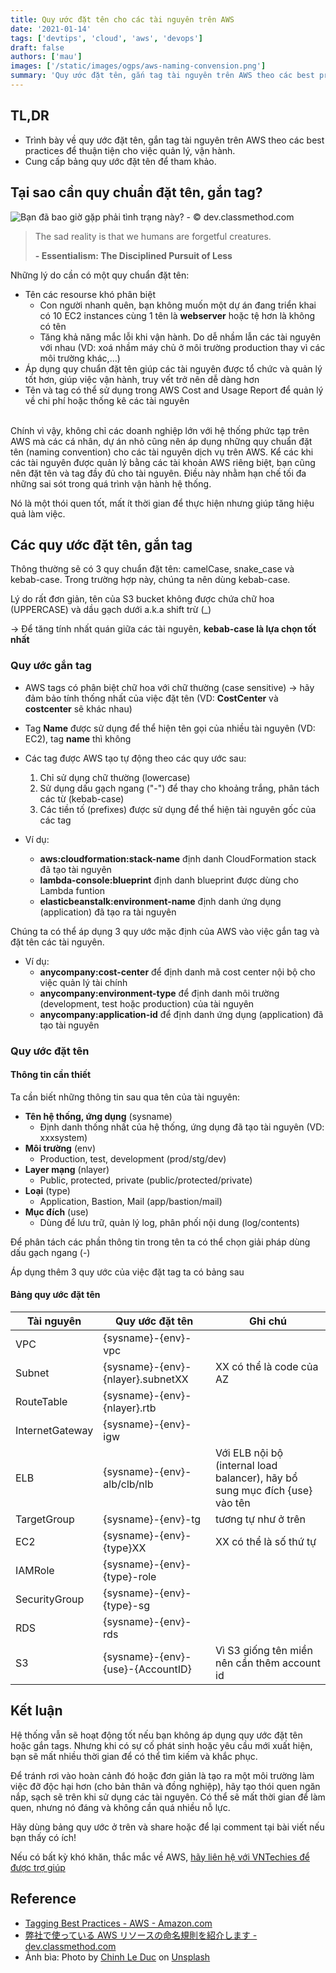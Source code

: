 ```yaml
---
title: Quy ước đặt tên cho các tài nguyên trên AWS
date: '2021-01-14'
tags: ['devtips', 'cloud', 'aws', 'devops']
draft: false
authors: ['mau']
images: ['/static/images/ogps/aws-naming-convension.png']
summary: 'Quy ước đặt tên, gắn tag tài nguyên trên AWS theo các best practices để thuận tiện cho việc quản lý, vận hành hệ thống xây dựng trên AWS'
---
```


<TOCInline toc={props.toc} asDisclosure />

## TL,DR

- Trình bày về quy ước đặt tên, gắn tag tài nguyên trên AWS theo các best practices để thuận tiện cho việc quản lý, vận hành.
- Cung cấp bảng quy ước đặt tên để tham khảo.

## Tại sao cần quy chuẩn đặt tên, gắn tag?

![Bạn đã bao giờ gặp phải tình trạng này? - ©︎ dev.classmethod.com](/static/images/assets/name-bef.png)

> The sad reality is that we humans are forgetful creatures.
>
> **- Essentialism: The Disciplined Pursuit of Less**

Những lý do cần có một quy chuẩn đặt tên:

- Tên các resourse khó phân biệt
  - Con người nhanh quên, bạn không muốn một dự án đang triển khai có 10 EC2 instances cùng 1 tên là **webserver** hoặc tệ hơn là không có tên
  - Tăng khả năng mắc lỗi khi vận hành. Do dễ nhầm lẫn các tài nguyên với nhau (VD: xoá nhầm máy chủ ở môi trường production thay vì các môi trường khác,...)
- Áp dụng quy chuẩn đặt tên giúp các tài nguyên được tổ chức và quản lý tốt hơn, giúp việc vận hành, truy vết trở nên dễ dàng hơn
- Tên và tag có thể sử dụng trong AWS Cost and Usage Report để quản lý về chi phí hoặc thống kê các tài nguyên<br/><br/>

Chính vì vậy, không chỉ các doanh nghiệp lớn với hệ thống phức tạp trên AWS mà các cá nhân, dự án nhỏ cũng nên áp dụng những quy chuẩn đặt tên (naming convention) cho các tài nguyên dịch vụ trên AWS. Kể các khi các tài nguyên được quản lý bằng các tài khoản AWS riêng biệt, bạn cũng nên đặt tên và tag đầy đủ cho tài nguyên. Điều này nhằm hạn chế tối đa những sai sót trong quá trình vận hành hệ thống.

Nó là một thói quen tốt, mất ít thời gian để thực hiện nhưng giúp tăng hiệu quả làm việc.

## Các quy ước đặt tên, gắn tag

Thông thường sẽ có 3 quy chuẩn đặt tên: camelCase, snake_case và kebab-case. Trong trường hợp này, chúng ta nên dùng kebab-case.

Lý do rất đơn giản, tên của S3 bucket không được chứa chữ hoa (UPPERCASE) và dầu gạch dưới a.k.a shift trừ (\_)

→ Để tăng tính nhất quán giữa các tài nguyên, **kebab-case là lựa chọn tốt nhất**

### Quy ước gắn tag

- AWS tags có phân biệt chữ hoa với chữ thường (case sensitive) → hãy đảm bảo tính thống nhất của việc đặt tên (VD: **CostCenter** và **costcenter** sẽ khác nhau)
- Tag **Name** được sử dụng để thể hiện tên gọi của nhiều tài nguyên (VD: EC2), tag **name** thì không
- Các tag được AWS tạo tự động theo các quy ước sau:

  1. Chỉ sử dụng chữ thường (lowercase)
  2. Sử dụng dấu gạch ngang ("-") để thay cho khoảng trắng, phân tách các từ (kebab-case)
  3. Các tiền tố (prefixes) được sử dụng để thể hiện tài nguyên gốc của các tag

- Ví dụ:
  - **aws:cloudformation:stack-name** định danh CloudFormation stack đã tạo tài nguyên
  - **lambda-console:blueprint** định danh blueprint được dùng cho Lambda funtion
  - **elasticbeanstalk:environment-name** định danh ứng dụng (application) đã tạo ra tài nguyên

Chúng ta có thể áp dụng 3 quy ước mặc định của AWS vào việc gắn tag và đặt tên các tài nguyên.

- Ví dụ:
  - **anycompany:cost-center** để định danh mã cost center nội bộ cho việc quản lý tài chính
  - **anycompany:environment-type** để định danh môi trường (development, test hoặc production) của tài nguyên
  - **anycompany:application-id** để định danh ứng dụng (application) đã tạo tài nguyên

### Quy ước đặt tên

#### Thông tin cần thiết

Ta cần biết những thông tin sau qua tên của tài nguyên:

- **Tên hệ thống, ứng dụng** (sysname)
  - Định danh thống nhất của hệ thống, ứng dụng đã tạo tài nguyên (VD: xxxsystem)
- **Môi trường** (env)
  - Production, test, development (prod/stg/dev)
- **Layer mạng** (nlayer)
  - Public, protected, private (public/protected/private)
- **Loại** (type)
  - Application, Bastion, Mail (app/bastion/mail)
- **Mục đích** (use)
  - Dùng để lưu trữ, quản lý log, phân phối nội dung (log/contents)

Để phân tách các phần thông tin trong tên ta có thể chọn giải pháp dùng dấu gạch ngang (-)

Áp dụng thêm 3 quy ước của việc đặt tag ta có bảng sau

#### Bảng quy ước đặt tên

| Tài nguyên      | Quy ước đặt tên                           | Ghi chú                                                                       |
| --------------- | ----------------------------------------- | ----------------------------------------------------------------------------- |
| VPC             | \{sysname\}-\{env\}-vpc                   |                                                                               |
| Subnet          | \{sysname\}-\{env\}-\{nlayer\}.subnetXX   | XX có thể là code của AZ                                                      |
| RouteTable      | \{sysname\}-\{env\}-\{nlayer\}.rtb        |                                                                               |
| InternetGateway | \{sysname\}-\{env\}-igw                   |                                                                               |
| ELB             | \{sysname\}-\{env\}-alb/clb/nlb           | Với ELB nội bộ (internal load balancer), hãy bổ sung mục đích \{use\} vào tên |
| TargetGroup     | \{sysname\}-\{env\}-tg                    | tương tự như ở trên                                                           |
| EC2             | \{sysname\}-\{env\}-\{type\}XX            | XX có thể là số thứ tự                                                        |
| IAMRole         | \{sysname\}-\{env\}-\{type\}-role         |                                                                               |
| SecurityGroup   | \{sysname\}-\{env\}-\{type\}-sg           |                                                                               |
| RDS             | \{sysname\}-\{env\}-rds                   |                                                                               |
| S3              | \{sysname\}-\{env\}-\{use\}-\{AccountID\} | Vì S3 giống tên miền nên cần thêm account id                                  |

## Kết luận

Hệ thống vẫn sẽ hoạt động tốt nếu bạn không áp dụng quy ước đặt tên hoặc gắn tags. Nhưng khi có sự cố phát sinh hoặc yêu cầu mới xuất hiện, bạn sẽ mất nhiều thời gian để có thể tìm kiếm và khắc phục.

Để tránh rơi vào hoàn cảnh đó hoặc đơn giản là tạo ra một môi trường làm việc đỡ độc hại hơn (cho bản thân và đồng nghiệp), hãy tạo thói quen ngăn nắp, sạch sẽ trên khi sử dụng các tài nguyên. Có thể sẽ mất thời gian để làm quen, nhưng nó đáng và không cần quá nhiều nỗ lực.

Hãy dùng bảng quy ước ở trên và share hoặc để lại comment tại bài viết nếu bạn thấy có ích!

Nếu có bất kỳ khó khăn, thắc mắc về AWS, [hãy liên hệ với VNTechies để được trợ giúp](https://m.me/vntechies)

## Reference

- [Tagging Best Practices - AWS - Amazon.com](https://d1.awsstatic.com/whitepapers/aws-tagging-best-practices.pdf)
- [弊社で使っている AWS リソースの命名規則を紹介します - dev.classmethod.com](https://dev.classmethod.jp/articles/aws-name-rule/)
- Ảnh bìa: <span>Photo by <a href="https://unsplash.com/@mero_dnt?utm_source=unsplash&amp;utm_medium=referral&amp;utm_content=creditCopyText">Chinh Le Duc</a> on <a href="https://unsplash.com/s/photos/vietnam-board?utm_source=unsplash&amp;utm_medium=referral&amp;utm_content=creditCopyText">Unsplash</a></span>
